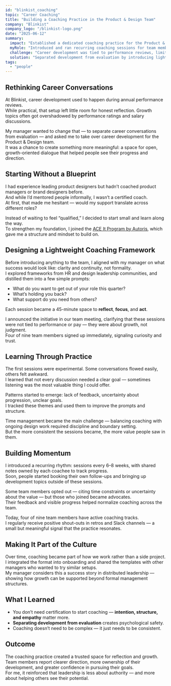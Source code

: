 ```yaml
---
id: "blinkist_coaching"
topic: "Career Coaching"
title: "Building a Coaching Practice in the Product & Design Team"
company: "Blinkist"
company_logo: "/blinkist-logo.png"
date: "2025-06-12"
summary:
  impact: "Established a dedicated coaching practice for the Product & Design team, creating a trusted space for growth conversations outside performance reviews."
  myRole: "Introduced and ran recurring coaching sessions for team members, leveraging leadership experience and self-directed learning in coaching."
  challenge: "Career development was tied to performance reviews, limiting open reflection and long-term growth planning."
  solution: "Separated development from evaluation by introducing lightweight, recurring coaching sessions — structured around reflection, focus, and action."
tags:
  - "people"
---
```


## Rethinking Career Conversations

At Blinkist, career development used to happen during annual performance reviews.  
While practical, that setup left little room for honest reflection. Growth topics often got overshadowed by performance ratings and salary discussions.

My manager wanted to change that — to separate career conversations from evaluation — and asked me to take over career development for the Product & Design team.  
It was a chance to create something more meaningful: a space for open, growth-oriented dialogue that helped people see their progress and direction.

## Starting Without a Blueprint

I had experience leading product designers but hadn’t coached product managers or brand designers before.  
And while I’d mentored people informally, I wasn’t a certified coach.  
At first, that made me hesitant — would my support translate across different roles?

Instead of waiting to feel “qualified,” I decided to start small and learn along the way.  
To strengthen my foundation, I joined the [ACE It Program by Autoris](https://www.autoris.com/pages/amc), which gave me a structure and mindset to build on.

## Designing a Lightweight Coaching Framework

Before introducing anything to the team, I aligned with my manager on what success would look like: clarity and continuity, not formality.  
I explored frameworks from HR and design leadership communities, and distilled them into a few simple prompts:

- What do you want to get out of your role this quarter?
- What’s holding you back?
- What support do you need from others?

Each session became a 45-minute space to **reflect**, **focus**, and **act**.

I announced the initiative in our team meeting, clarifying that these sessions were not tied to performance or pay — they were about growth, not judgment.  
Four of nine team members signed up immediately, signaling curiosity and trust.

## Learning Through Practice

The first sessions were experimental. Some conversations flowed easily, others felt awkward.  
I learned that not every discussion needed a clear goal — sometimes listening was the most valuable thing I could offer.

Patterns started to emerge: lack of feedback, uncertainty about progression, unclear goals.  
I tracked these themes and used them to improve the prompts and structure.

Time management became the main challenge — balancing coaching with ongoing design work required discipline and boundary setting.  
But the more consistent the sessions became, the more value people saw in them.

## Building Momentum

I introduced a recurring rhythm: sessions every 6–8 weeks, with shared notes owned by each coachee to track progress.  
Soon, people started booking their own follow-ups and bringing up development topics outside of these sessions.

Some team members opted out — citing time constraints or uncertainty about the value — but those who joined became advocates.  
Their feedback and visible progress helped normalize coaching across the team.

Today, four of nine team members have active coaching tracks.  
I regularly receive positive shout-outs in retros and Slack channels — a small but meaningful signal that the practice resonates.

## Making It Part of the Culture

Over time, coaching became part of how we work rather than a side project.  
I integrated the format into onboarding and shared the templates with other managers who wanted to try similar setups.  
My manager considers this a success story in distributed leadership — showing how growth can be supported beyond formal management structures.

## What I Learned

- You don’t need certification to start coaching — **intention, structure, and empathy** matter more.
- **Separating development from evaluation** creates psychological safety.
- Coaching doesn’t need to be complex — it just needs to be consistent.

## Outcome

The coaching practice created a trusted space for reflection and growth.  
Team members report clearer direction, more ownership of their development, and greater confidence in pursuing their goals.  
For me, it reinforced that leadership is less about authority — and more about helping others see their potential.
